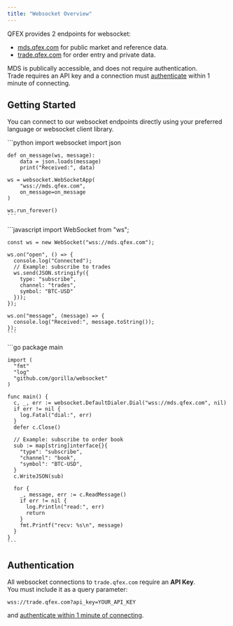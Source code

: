```yaml
---
title: "Websocket Overview"
---
```


QFEX provides 2 endpoints for websocket:

- [mds.qfex.com](wss://mds.qfex.com) for public market and reference data.
- [trade.qfex.com](wss://trade.qfex.com) for order entry and private data.

MDS is publically accessible, and does not require authentication.  
Trade requires an API key and a connection must [authenticate](/docs/websocket/trade/authenticate) within 1 minute of connecting.

## Getting Started

You can connect to our websocket endpoints directly using your preferred language or websocket client library.

<AccordionGroup>
  <Accordion icon="python" title="Setup Python">
    ```python
    import websocket
    import json

    def on_message(ws, message):
        data = json.loads(message)
        print("Received:", data)

    ws = websocket.WebSocketApp(
        "wss://mds.qfex.com",
        on_message=on_message
    )

    ws.run_forever()
    ```

  </Accordion>

  <Accordion icon="node" title="Setup Node">
    ```javascript
    import WebSocket from "ws";

    const ws = new WebSocket("wss://mds.qfex.com");

    ws.on("open", () => {
      console.log("Connected");
      // Example: subscribe to trades
      ws.send(JSON.stringify({
        type: "subscribe",
        channel: "trades",
        symbol: "BTC-USD"
      }));
    });

    ws.on("message", (message) => {
      console.log("Received:", message.toString());
    });
    ```

  </Accordion>

  <Accordion icon="golang" title="Setup Go">
    ```go
    package main

    import (
      "fmt"
      "log"
      "github.com/gorilla/websocket"
    )

    func main() {
      c, _, err := websocket.DefaultDialer.Dial("wss://mds.qfex.com", nil)
      if err != nil {
        log.Fatal("dial:", err)
      }
      defer c.Close()

      // Example: subscribe to order book
      sub := map[string]interface{}{
        "type": "subscribe",
        "channel": "book",
        "symbol": "BTC-USD",
      }
      c.WriteJSON(sub)

      for {
        _, message, err := c.ReadMessage()
        if err != nil {
          log.Println("read:", err)
          return
        }
        fmt.Printf("recv: %s\n", message)
      }
    }
    ```

  </Accordion>
</AccordionGroup>

## Authentication

All websocket connections to `trade.qfex.com` require an **API Key**.  
You must include it as a query parameter:

```http
wss://trade.qfex.com?api_key=YOUR_API_KEY
```

and [authenticate within 1 minute of connecting](/docs/websocket/channels/trade/authenticate).
